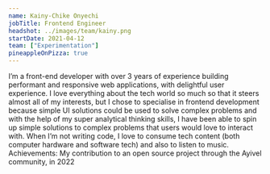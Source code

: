 ```yaml
---
name: Kainy-Chike Onyechi
jobTitle: Frontend Engineer
headshot: ../images/team/kainy.png
startDate: 2021-04-12
team: ["Experimentation"]
pineappleOnPizza: true
---
```


I’m a front-end developer with over 3 years of experience building performant and responsive web applications, with delightful user experience.
I love everything about the tech world so much so that it steers almost all of my interests, but I chose to specialise in frontend development because simple UI solutions could be used to solve complex problems and with the help of my super analytical thinking skills, I have been able to spin up simple solutions to complex problems that users would love to interact with.
When I’m not writing code, I love to consume tech content (both computer hardware and software tech) and also to listen to music.
Achievements:
My contribution to an open source project through the Ayivel community, in 2022